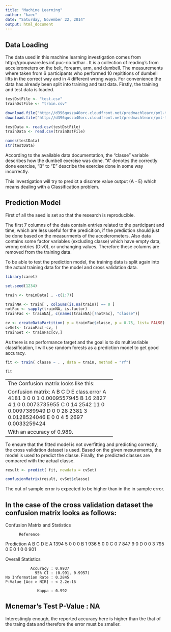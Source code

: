 ```yaml
---
title: "Machine Learning"
author: "kaec"
date: "Saturday, November 22, 2014"
output: html_document
---
```

## Data Loading
The data used in this machine learning investigation comes from http://groupware.les.inf.puc-rio.br/har . It is a collection of reading's from accelerometers on the belt, forearm, arm, and dumbell. The measurements where taken from 6 participants who performed 10 repititions of dumbell lifts in the correct way and in 4 different wrong ways.
For convenience the data has already been split into training and test data. Firstly, the training and test data is loaded.

```r
testDstFile <- "test.csv"
trainDstFile <- "train.csv"

download.file("http://d396qusza40orc.cloudfront.net/predmachlearn/pml-testing.csv", testDstFile)
download.file("http://d396qusza40orc.cloudfront.net/predmachlearn/pml-training.csv", trainDstFile)

testData <- read.csv(testDstFile)
trainData <- read.csv(trainDstFile)

names(testData)
str(testData)
```

According to the available data documentation, the "classe" variable describes how the dumbell exercise was done. "A" denotes the correctly done exercise, "B" to "E" describe the exercise done in some way incorrectly. 

This investigation will try to predict a discrete value output (A - E) which means dealing with a Classification problem.

## Prediction Model
First of all the seed is set so that the research is reproducible. 

The first 7 columns of the data contain entries related to the participant and time, which are less useful for the predicition, if the prediction should just be done based on the measurments of the accelerometers. 
Also data contains some factor variables (excluding classe) which have empty data, wrong entries (Div0), or unchanging values. Therefore these columns are removed from the training data. 

To be able to test the prediction model, the training data is split again into the actual training data for the model and cross validation data. 

```r
library(caret)

set.seed(1234)

train <- trainData[ , -c(1:7)]

trainNA <- train[ , colSums(is.na(train)) == 0 ]
notFac <- sapply(trainNA, is.factor)
trainFac <- trainNA[, c(names(trainNA)[!notFac], "classe")]

cv <- createDataPartition( y = trainFac$classe, p = 0.75, list= FALSE)
cvSet<- trainFac[-cv, ]
trainSet <- trainFac[cv,]
```

As there is no performance target and the goal is to do multivariable classification, I will use random forests as a prediction model to get good accuracy. 

```r
fit <- train( classe ~ . , data = train, method = "rf")

fit
```

-----------------------------------------------
The Confusion matrix looks like this:

Confusion matrix:
     A    B    C    D    E  class.error
A 4181    3    0    0    1 0.0009557945
B   16 2827    4    1    0 0.0073735955
C    0   14 2542   11    0 0.0097389949
D    0    0   28 2381    3 0.0128524046
E    0    0    4    5 2697 0.0033259424

With an accuracy of 0.989. 
---------------------------------------------------

To ensure that the fitted model is not overfitting and predicting correctly, the cross validation dataset is used. Based on the given mesurements, the model is used to predict the classe. Finally, the predicted classes are compared with the actual classe. 
```r
result <- predict( fit, newdata = cvSet)

confusionMatrix(result, cvSet$classe)
```

The out of sample error is expected to be higher than in the in sample error. 

In the case of the cross validation dataset the confusion matrix looks as follows:
------------------------------------------------
Confusion Matrix and Statistics

          Reference
Prediction    A    B    C    D    E
         A 1394    5    0    0    0
         B    1  936    5    0    0
         C    0    7  847    9    0
         D    0    0    3  795    0
         E    0    1    0    0  901

Overall Statistics
                                         
               Accuracy : 0.9937         
                 95% CI : (0.991, 0.9957)
    No Information Rate : 0.2845         
    P-Value [Acc > NIR] : < 2.2e-16      
                                         
                  Kappa : 0.992          
 Mcnemar's Test P-Value : NA             
------------------------------------------------

Interestingly enough, the reported accuracy here is higher than the that of the traing data and therefore the error must be smaller. 

